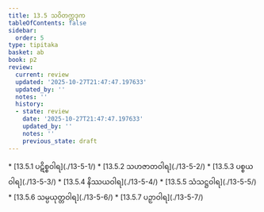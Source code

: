 ```yaml
---
title: 13.5 သဝိတက္ကဒုက
tableOfContents: false
sidebar:
  order: 5
type: tipitaka
basket: ab
book: p2
review:
  current: review
  updated: '2025-10-27T21:47:47.197633'
  updated_by: ''
  notes: ''
  history:
  - state: review
    date: '2025-10-27T21:47:47.197633'
    updated_by: ''
    notes: ''
    previous_state: draft
---
```



<ReviewStatus review={frontmatter.review} showDetails={true} />

<HypothesisAnnotation frontmatter={frontmatter} />

<DynamicBreadcrumb />



<TableOfContents book="p2" section="13.5">
* [13.5.1 ပဋိစ္စဝါရ](./13-5-1/)
* [13.5.2 သဟဇာတဝါရ](./13-5-2/)
* [13.5.3 ပစ္စယဝါရ](./13-5-3/)
* [13.5.4 နိဿယဝါရ](./13-5-4/)
* [13.5.5 သံသဋ္ဌဝါရ](./13-5-5/)
* [13.5.6 သမ္ပယုတ္တဝါရ](./13-5-6/)
* [13.5.7 ပဉှာဝါရ](./13-5-7/)
</TableOfContents>